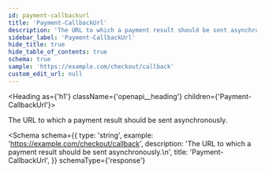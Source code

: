 ```yaml
---
id: payment-callbackurl
title: 'Payment-CallbackUrl'
description: 'The URL to which a payment result should be sent asynchronously.'
sidebar_label: 'Payment-CallbackUrl'
hide_title: true
hide_table_of_contents: true
schema: true
sample: 'https://example.com/checkout/callback'
custom_edit_url: null
---
```



<Heading as={'h1'} className={'openapi__heading'} children={'Payment-CallbackUrl'}></Heading>

The URL to which a payment result should be sent asynchronously.

<Schema
  schema={{
    type: 'string',
    example: 'https://example.com/checkout/callback',
    description: 'The URL to which a payment result should be sent asynchronously.\n',
    title: 'Payment-CallbackUrl',
  }}
  schemaType={'response'}
></Schema>

